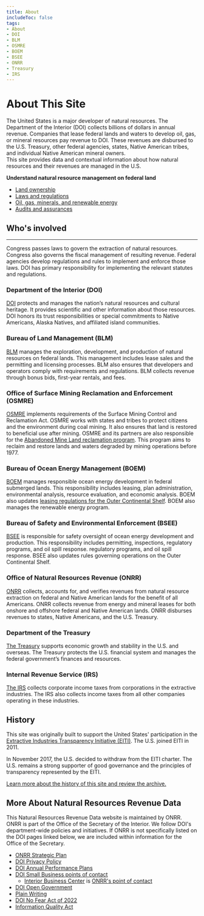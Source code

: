 ```yaml
---
title: About
includeToc: false
tags:
- About
- DOI
- BLM
- OSMRE
- BOEM
- BSEE
- ONRR
- Treasury
- IRS
---
```

<Box bgcolor='primary.main'>
<Container maxWidth="lg">
<Grid container spacing={2} alignItems='center'>
<Grid item xs={12} sm={8}>
<Box p={3} pl={0}>

# About This Site

The United States is a major developer of natural resources. The Department of the Interior (DOI) collects billions of dollars in annual revenue. Companies that lease <GlossaryTerm>federal lands and waters</GlossaryTerm> to develop oil, gas, or mineral resources pay revenue to DOI. These revenues are <Link href="/how-revenue-works#understanding-federal-disbursements">disbursed</Link> to the U.S. Treasury, other federal agencies, states, Native American tribes, and individual Native American mineral owners.
<br />
This site provides data and contextual information about how natural resources and their revenues are managed in the U.S.

</Box>
</Grid>
<Grid container xs={12} sm={4} >
<Box p={3} border={4} borderTop={0} borderBottom={0} borderColor='white'>
<Grid item xs={12}>

**Understand natural resource management on federal land**

 * [Land ownership](/how-revenue-works/ownership/)
 * [Laws and regulations](/how-revenue-works/#what-laws-regulations-govern-natural-resource-extraction-in-the-us)
 * [Oil, gas, minerals, and renewable energy](/how-revenue-works/#the-production-process)
 * [Audits and assurances](/how-revenue-works/audits-and-assurances/)

</Grid>
</Box>
</Grid>
</Grid>

</Container>
</Box>

<!-- Begin content -->

<Container maxWidth="lg" component="section">

## Who's involved

---

Congress passes laws to govern the extraction of natural resources. Congress also governs the fiscal management of resulting revenue. Federal agencies develop regulations and rules to implement and enforce those laws. DOI has primary responsibility for implementing the relevant statutes and regulations.

<Box mt={5} mb={5}>
<Grid container spacing={3} >

<Grid item xs={6} sm={2}>
<DoiLogoImg />
</Grid>
<Grid item xs={12} sm={10}>

### Department of the Interior (DOI)

[DOI](https://www.doi.gov/) protects and manages the nation’s natural resources and cultural heritage. 
It provides scientific and other information about those resources. 
DOI honors its trust responsibilities or special commitments to Native Americans, Alaska Natives, and affiliated island communities.

</Grid>
<Grid item xs={12}>

<!-- Used for spacing -->

</Grid>
<Grid item xs={6} sm={2}>
<BlmLogoImg />
</Grid>
<Grid item xs={12} sm={10}>

### Bureau of Land Management (BLM)

[BLM](http://www.blm.gov/) manages the exploration, development, and production of natural resources on federal lands. 
This management includes lease sales and the permitting and licensing processes. BLM also ensures that developers and operators comply with requirements and regulations. 
BLM collects revenue through bonus bids, first-year rentals, and fees.

</Grid>

<Grid item xs={12}>

<!-- Used for spacing -->

</Grid>
<Grid item xs={6} sm={2}>
<OsmreLogoImg />
</Grid>
<Grid item xs={12} sm={10}>

### Office of Surface Mining Reclamation and Enforcement (OSMRE)

[OSMRE](http://www.osmre.gov/) implements requirements of the Surface Mining Control and Reclamation Act. 
OSMRE works with states and tribes to protect citizens and the environment during coal mining. 
It also ensures that land is restored to beneficial use after mining. 
OSMRE and its partners are also responsible for the [Abandoned Mine Land reclamation program](https://revenuedata.doi.gov/how-revenue-works/aml-reclamation-program/). 
This program aims to reclaim and restore lands and waters degraded by mining operations before 1977.

</Grid>

<Grid item xs={12}>

<!-- Used for spacing -->

</Grid>
<Grid item xs={6} sm={2}>
<BoemLogoImg />
</Grid>
<Grid item xs={12} sm={10}>

### Bureau of Ocean Energy Management (BOEM)

[BOEM](http://www.boem.gov/) manages responsible ocean energy development in federal submerged lands. 
This responsibility includes leasing, plan administration, environmental analysis, resource evaluation, and economic analysis. 
BOEM also updates [leasing regulations for the Outer Continental Shelf](http://www.boem.gov/National-Environmental-Policy-Act/).
BOEM also manages the renewable energy program.

</Grid>

<Grid item xs={12}>

<!-- Used for spacing -->

</Grid>
<Grid item xs={6} sm={2}>
<BseeLogoImg />
</Grid>
<Grid item xs={12} sm={10}>

### Bureau of Safety and Environmental Enforcement (BSEE)

[BSEE](http://www.bsee.gov/) is responsible for safety oversight of ocean energy development and production. 
This responsibility includes permitting, inspections, regulatory programs, and oil spill response. regulatory programs, and oil spill response. 
BSEE also updates rules governing operations on the <GlossaryTerm>Outer Continental Shelf</GlossaryTerm>.

</Grid>

<Grid item xs={12}>

<!-- Used for spacing -->

</Grid>
<Grid item xs={6} sm={2}>
  <OnrrLogoImg style={{ height: '100%', width: '100%' }} />
</Grid>
<Grid item xs={12} sm={10}>

### Office of Natural Resources Revenue (ONRR)

[ONRR](http://www.onrr.gov/) collects, accounts for, and verifies revenues from natural resource extraction on federal and Native American lands for the benefit of all Americans. 
ONRR collects revenue from energy and mineral leases for both onshore and offshore federal and Native American lands.
ONRR disburses revenues to states, Native Americans, and the U.S. Treasury.

</Grid>

<Grid item xs={12}>

<!-- Used for spacing -->

</Grid>
<Grid item xs={6} sm={2}>
<DotLogoImg />
</Grid>
<Grid item xs={12} sm={10}>

### Department of the Treasury

[The Treasury](http://www.treasury.gov/Pages/default.aspx) supports economic growth and stability in the U.S. and overseas. 
The Treasury protects the U.S. financial system and manages the federal government’s finances and resources.

</Grid>

<Grid item xs={12}>

<!-- Used for spacing -->

</Grid>
<Grid item xs={6} sm={2}>
<IrsLogoImg />
</Grid>
<Grid item xs={12} sm={10}>

### Internal Revenue Service (IRS)

[The IRS](https://www.irs.gov/) collects corporate income taxes from corporations in the extractive industries. 
The IRS also collects income taxes from all other companies operating in these industries.

</Grid>

</Grid>

## History

This site was originally built to support the United States' participation in the [Extractive Industries Transparency Initiative (EITI)](https://eiti.org/).
The U.S. joined EITI in 2011.

In November 2017, the U.S. decided to withdraw from the EITI charter. The U.S. remains a strong supporter of
good governance and the principles of transparency represented by the EITI.

[Learn more about the history of this site and review the archive.](https://archive.revenuedata.doi.gov/)

## More About Natural Resources Revenue Data

This Natural Resources Revenue Data website is maintained by ONRR. ONRR is part of the Office of the Secretary of the Interior. We follow DOI's department-wide policies and initiatives. If ONRR is not specifically listed on the DOI pages linked below, we are included within information for the Office of the Secretary. 

- [ONRR Strategic Plan](https://www.onrr.gov/about)
- [DOI Privacy Policy](https://doi.gov/privacy)
- [DOI Annual Performance Plans](https://www.doi.gov/performance/performance-reports)
- [DOI Small Business points of contact](https://www.doi.gov/pmb/osdbu/doingbusiness)
   - [Interior Business Center](https://www.doi.gov/ibc) is [ONRR's point of contact](https://www.onrr.gov/about/contact/information-request-contacts)
- [DOI Open Government](https://www.doi.gov/open/)
- [Plain Writing](https://revenuedata.doi.gov/plain-language)
- [DOI No Fear Act of 2022](https://www.doi.gov/pmb/eeo/reports-repository)
- [Information Quality Act](https://revenuedata.doi.gov/information-quality)

</Box>
</Container>
